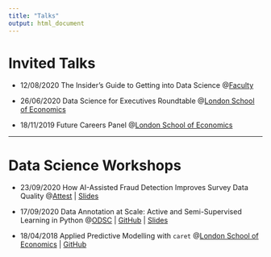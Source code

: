 ```yaml
---
title: "Talks"
output: html_document
---
```


# Invited Talks

- 12/08/2020 The Insider’s Guide to Getting into Data Science @[Faculty](https://faculty.ai/events/the-insiders-guide-to-getting-into-data-science/)

- 26/06/2020 Data Science for Executives Roundtable @[London School of Economics](https://www.lse.ac.uk/study-at-lse/executive-education/short-courses/courses/secure/business-and-management/data-science-for-executives)

- 18/11/2019 Future Careers Panel @[London School of Economics](https://faculty.ai/events/london-school-of-economics-future-careers-panel/)

---

# Data Science Workshops

- 23/09/2020 How AI-Assisted Fraud Detection Improves Survey Data Quality @[Attest](https://www.askattest.com/webinars/how-ai-assisted-fraud-detection-improves-survey-data-quality) | [Slides](/img/attest_fd_webinar.pdf)

- 17/09/2020 Data Annotation at Scale: Active and Semi-Supervised Learning in Python @[ODSC](https://odsc.com/speakers/data-annotation-at-scale-active-and-semi-supervised-learning-in-python/) | [GitHub](https://github.com/ciflikli/odsc-active-learning) | [Slides](/img/odsc-al-2020.html)

- 18/04/2018 Applied Predictive Modelling with `caret` @[London School of Economics](https://www.cssatlse.com/#workshops) | [GitHub](https://github.com/ciflikli/caret-workshop)
